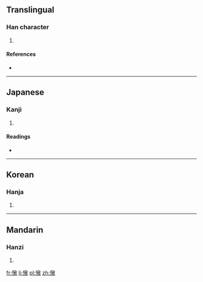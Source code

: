 ==Translingual==

===Han character===
{{Han char|rn=61|rad=心|as=11|sn=14|four=|canj=心土尸大 (PGSK), 心手尸大 (PQSK)}}

# {{defn|Han|sort=心11}}

====References====
* {{Han ref|kx=0399.080|dkj=11106|dj=0738.250|hdz=42335.090|uh=6160|ud=24928}}

----

==Japanese==

===Kanji===
{{ja-kanji|grade=|rs=心11}}

# {{defn|lang=ja|sort=心11}}

====Readings====
* {{ja-readings|on=[[ごう]] (gō)|kun=[[おごる]] (ogoru), [[うれえる]] (ureeru)}}

----

==Korean==

===Hanja===
{{ko-hanja|hangeul=오|eumhun=|rv=o|mr=o|y=o}}

# {{defn|lang=ko|sort=心11}}

----

==Mandarin==

===Hanzi===
{{cmn-hanzi|pin=[[ào]] ([[ao4]])|wg=ao<sup>4</sup>}}

# {{defn|lang=cmn|sort=心11}}

[[fr:慠]]
[[li:慠]]
[[pl:慠]]
[[zh:慠]]